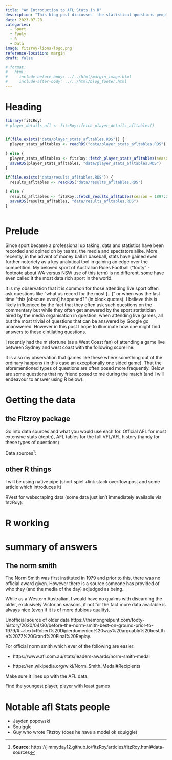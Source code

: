 ```yaml
---
title: "An Introduction to AFL Stats in R"
description: "This blog post discusses  the statistical questions people frequently in pose while watching sport I will discuss how one can use R to answer some of these questions using some questions that were actually presented at a game I attended."
date: 2023-07-20
categories: 
  - Sport
  - Footy
  - R
  - Data
image: fitzroy-lions-logo.png
reference-location: margin
draft: false

# format:
#   html:
#     include-before-body: ../../html/margin_image.html
#     include-after-body: ../../html/blog_footer.html
---
```



# Heading


```r
library(fitzRoy)
# player_details_afl <- fitzRoy::fetch_player_details_afltables()



```


```r
if(file.exists("data/player_stats_afltables.RDS")) {
  player_stats_afltables <- readRDS("data/player_stats_afltables.RDS")
  
} else {
  player_stats_afltables <- fitzRoy::fetch_player_stats_afltables(season = 1897:2023)
  saveRDS(player_stats_afltables, "data/player_stats_afltables.RDS")
}

if(file.exists("data/results_afltables.RDS")) {
  results_afltables <- readRDS("data/results_afltables.RDS")
  
} else {
  results_afltables <- fitzRoy::fetch_results_afltables(season = 1897:2023)
  saveRDS(results_afltables, "data/results_afltables.RDS")
}



```


# Prelude

Since sport became a professional up taking, data and statistics have been recorded and opined on by teams, the media and spectators alike. More recently, in the advent of money ball in baseball, stats have gained even further notoriety as a key analytical tool in gaining an edge over the competition. My beloved sport of Australian Rules Football ("footy" - footnote about WA versus NSW use of this term) is no different, some have even called it the most data rich sport in the world.

It is my observation that it is common for those attending live sport often ask questions like "what us record for the most [...]" or when was the last time "this [obscure event] happened?" (in block quotes). I believe this is likely influenced by the fact that they often ask such questions on the commentary but while they often get answered by the sport statistician hired by the media organisation in question, when attending live games, all but the most trivial of questions that can be answered by Google go unanswered. However in this post I hope to illuminate how one might find answers to these cintilating questions.

I recently had the misfortune (as a West Coast fan) of attending a game live between Sydney and west coast with the following scoreline:

It is also my observation that games like these where something out of the ordinary happens (in this case an exceptionally one sided game). That the aforementioned types of questions are often posed more frequently. Below are some questions that my friend posed to me during the match (and I will endeavour to answer using R below).

# Getting the data

## the Fitzroy package

Go into data sources and what you would use each for. Official AFL for most extensive stats (depth), AFL tables for the full VFL/AFL history (handy for these types of questions)

Data sources[^FitzRoy]:

[^FitzRoy]: **Source**: https://jimmyday12.github.io/fitzRoy/articles/fitzRoy.html#data-sources


## other R things

I will be using native pipe (short spiel +link stack overflow post and some article which introduces it)

RVest for webscraping data (some data just isn't immediately available via fitzRoy).

# R working

# summary of answers

## The norm smith

The Norm Smith was first instituted in 1979 and prior to this, there was no official award given. However there is a source someone has provided of who they (and the media of the day) adjudged as being.

While as a Western Australian, I would have no qualms with discarding the older, exclusively Victorian seasons, if not for the fact more data available is always nice (even if it is of more dubious quality).

Unofficial source of older data
https://themongrelpunt.com/footy-history/2020/04/30/before-the-norm-smith-best-on-ground-prior-to-1979/#:~:text=Robert%20Dipierdomenico%20was%20arguably%20best,the%2077%20Grand%20Final%20Replay.


For official norm smith which ever of the following are easier:

- https://www.afl.com.au/stats/leaders-awards/norm-smith-medal

- https://en.wikipedia.org/wiki/Norm_Smith_Medal#Recipients

Make sure it lines up with the AFL data.

Find the youngest player, player with least games

# Notable afl Stats people

- Jayden popowski
- Squiggle
- Guy who wrote Fitzroy (does he have a model ok squiggle)
